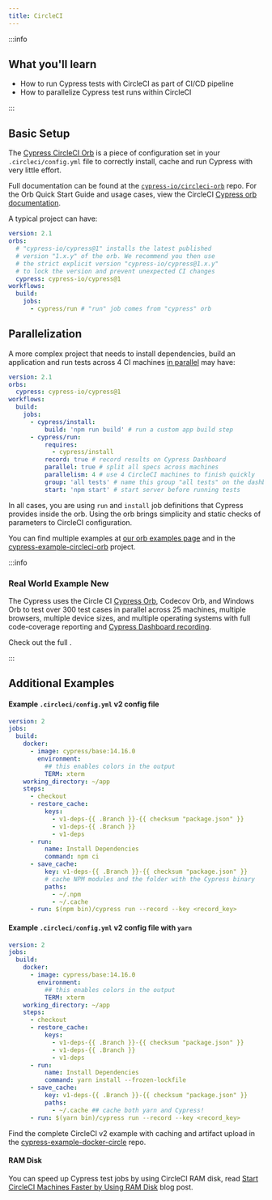 ```yaml
---
title: CircleCI
---
```


:::info

## <Icon name="graduation-cap" /> What you'll learn

- How to run Cypress tests with CircleCI as part of CI/CD pipeline
- How to parallelize Cypress test runs within CircleCI

:::

<!-- textlint-disable -->

<DocsVideo src="https://youtube.com/embed/J-xbNtKgXfY"></DocsVideo>

<DocsVideo src="/img/snippets/running-in-ci.mp4" title="Cypress in CircleCI"></DocsVideo>

<!-- textlint-enable -->

## Basic Setup

The [Cypress CircleCI Orb](https://github.com/cypress-io/circleci-orb) is a
piece of configuration set in your `.circleci/config.yml` file to correctly
install, cache and run Cypress with very little effort.

Full documentation can be found at the
[`cypress-io/circleci-orb`](https://github.com/cypress-io/circleci-orb) repo.
For the Orb Quick Start Guide and usage cases, view the CircleCI
[Cypress orb documentation](https://circleci.com/developer/orbs/orb/cypress-io/cypress).

A typical project can have:

```yaml
version: 2.1
orbs:
  # "cypress-io/cypress@1" installs the latest published
  # version "1.x.y" of the orb. We recommend you then use
  # the strict explicit version "cypress-io/cypress@1.x.y"
  # to lock the version and prevent unexpected CI changes
  cypress: cypress-io/cypress@1
workflows:
  build:
    jobs:
      - cypress/run # "run" job comes from "cypress" orb
```

## Parallelization

A more complex project that needs to install dependencies, build an application
and run tests across 4 CI machines [in parallel](/guides/guides/parallelization)
may have:

```yaml
version: 2.1
orbs:
  cypress: cypress-io/cypress@1
workflows:
  build:
    jobs:
      - cypress/install:
          build: 'npm run build' # run a custom app build step
      - cypress/run:
          requires:
            - cypress/install
          record: true # record results on Cypress Dashboard
          parallel: true # split all specs across machines
          parallelism: 4 # use 4 CircleCI machines to finish quickly
          group: 'all tests' # name this group "all tests" on the dashboard
          start: 'npm start' # start server before running tests
```

In all cases, you are using `run` and `install` job definitions that Cypress
provides inside the orb. Using the orb brings simplicity and static checks of
parameters to CircleCI configuration.

You can find multiple examples at
[our orb examples page](https://github.com/cypress-io/circleci-orb/blob/master/docs/examples.md)
and in the
[cypress-example-circleci-orb](https://github.com/cypress-io/cypress-example-circleci-orb)
project.

:::info

### <Icon name="graduation-cap" /> Real World Example <Badge type="success">New</Badge>

The Cypress <Icon name="github" inline="true" contentType="rwa" /> uses
the Circle CI [Cypress Orb](https://github.com/cypress-io/circleci-orb), Codecov
Orb, and Windows Orb to test over 300 test cases in parallel across 25 machines,
multiple browsers, multiple device sizes, and multiple operating systems with
full code-coverage reporting and
[Cypress Dashboard recording](https://dashboard.cypress.io/projects/7s5okt).

Check out the full <Icon name="github" inline="true" callout="RWA Circle CI configuration" url="https://github.com/cypress-io/cypress-realworld-app/blob/develop/.circleci/config.yml" />.

:::

## Additional Examples

#### Example `.circleci/config.yml` v2 config file

```yaml
version: 2
jobs:
  build:
    docker:
      - image: cypress/base:14.16.0
        environment:
          ## this enables colors in the output
          TERM: xterm
    working_directory: ~/app
    steps:
      - checkout
      - restore_cache:
          keys:
            - v1-deps-{{ .Branch }}-{{ checksum "package.json" }}
            - v1-deps-{{ .Branch }}
            - v1-deps
      - run:
          name: Install Dependencies
          command: npm ci
      - save_cache:
          key: v1-deps-{{ .Branch }}-{{ checksum "package.json" }}
          # cache NPM modules and the folder with the Cypress binary
          paths:
            - ~/.npm
            - ~/.cache
      - run: $(npm bin)/cypress run --record --key <record_key>
```

#### Example `.circleci/config.yml` v2 config file with `yarn`

```yaml
version: 2
jobs:
  build:
    docker:
      - image: cypress/base:14.16.0
        environment:
          ## this enables colors in the output
          TERM: xterm
    working_directory: ~/app
    steps:
      - checkout
      - restore_cache:
          keys:
            - v1-deps-{{ .Branch }}-{{ checksum "package.json" }}
            - v1-deps-{{ .Branch }}
            - v1-deps
      - run:
          name: Install Dependencies
          command: yarn install --frozen-lockfile
      - save_cache:
          key: v1-deps-{{ .Branch }}-{{ checksum "package.json" }}
          paths:
            - ~/.cache ## cache both yarn and Cypress!
      - run: $(yarn bin)/cypress run --record --key <record_key>
```

Find the complete CircleCI v2 example with caching and artifact upload in the
[cypress-example-docker-circle](https://github.com/cypress-io/cypress-example-docker-circle)
repo.

#### RAM Disk

You can speed up Cypress test jobs by using CircleCI RAM disk, read
[Start CircleCI Machines Faster by Using RAM Disk](https://glebbahmutov.com/blog/circle-ram-disk/)
blog post.
